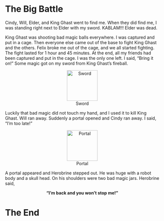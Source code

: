 # The Big Battle

Cindy, Will, Elder, and King Ghast went to find me. When they did find me, I was standing right next to Elder with my sword. KABLAM!!! Elder was dead.

King Ghast was shooting bad magic balls everywhere. I was captured and put in a cage. Then everyone else came out of the base to fight King Ghast and the others. Felix broke me out of the cage, and we all started fighting. The fight lasted for 1 hour and 45 minutes. At the end, all my friends had been captured and put in the cage. I was the only one left. I said, "Bring it on!" Some magic got on my sword from King Ghast's fireball. 

<center>![Sword](img/13-sword.jpg){width=100px}</center>

Luckily that bad magic did not touch my hand, and I used it to kill King Ghast. Will ran away. Suddenly a portal opened and Cindy ran away. I said, "I'm too late!"

<center>![Portal](img/14-portal.jpg){width=100px}</center>

A portal appeared and Herobrine stepped out. He was huge with a robot body and a skull head. On his shoulders were two bad magic jars. Herobrine said, 

<center>**"I'm back and you won't stop me!"**</center>

# The End {-}